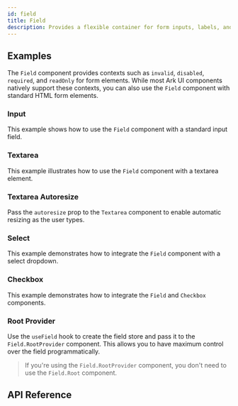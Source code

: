 ```yaml
---
id: field
title: Field
description: Provides a flexible container for form inputs, labels, and helper text.
---
```


<ComponentPreview id="Field" />

## Examples

The `Field` component provides contexts such as `invalid`, `disabled`, `required`, and `readOnly` for form elements.
While most Ark UI components natively support these contexts, you can also use the `Field` component with standard HTML
form elements.

### Input

This example shows how to use the `Field` component with a standard input field.

<Example id="input" />

### Textarea

This example illustrates how to use the `Field` component with a textarea element.

<Example id="textarea" />

### Textarea Autoresize

Pass the `autoresize` prop to the `Textarea` component to enable automatic resizing as the user types.

<Example id="textarea-autoresize" />

### Select

This example demonstrates how to integrate the `Field` component with a select dropdown.

<Example id="select" />

### Checkbox

This example demonstrates how to integrate the `Field` and `Checkbox` components.

<Example component="checkbox" id="with-field" />

### Root Provider

Use the `useField` hook to create the field store and pass it to the `Field.RootProvider` component. This allows you to
have maximum control over the field programmatically.

<Example id="root-provider" />

> If you're using the `Field.RootProvider` component, you don't need to use the `Field.Root` component.

## API Reference

<ComponentTypes id="field" />

